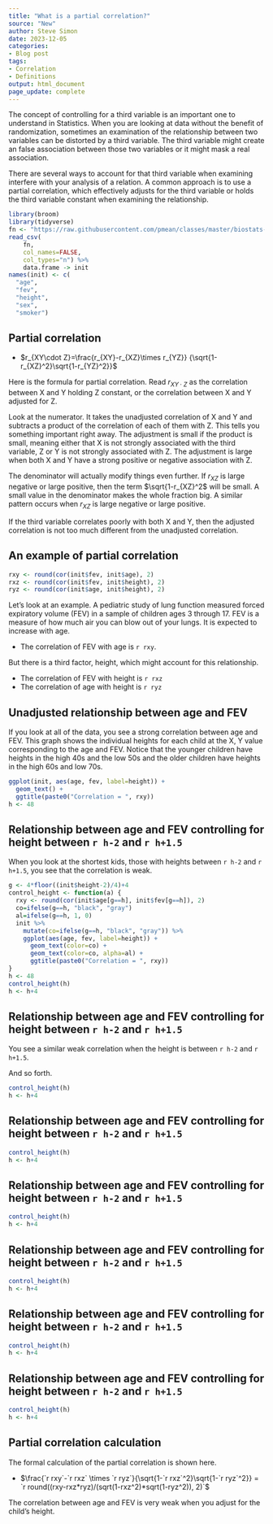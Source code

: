 ```yaml
---
title: "What is a partial correlation?"
source: "New"
author: Steve Simon
date: 2023-12-05
categories:
- Blog post
tags:
- Correlation
- Definitions
output: html_document
page_update: complete
---
```


The concept of controlling for a third variable is an important one to understand in Statistics. When you are looking at data without the benefit of randomization, sometimes an examination of the relationship between two variables can be distorted by a third variable. The third variable might create an false association between those two variables or it might mask a real association.

There are several ways to account for that third variable when examining interfere with your analysis of a relation. A common approach is to use a partial correlation, which effectively adjusts for the third variable or holds the third variable constant when examining the relationship.

<!---more--->

```r
library(broom)
library(tidyverse)
fn <- "https://raw.githubusercontent.com/pmean/classes/master/biostats-1/data/data-05-fev.csv"
read_csv(
    fn, 
    col_names=FALSE, 
    col_types="n") %>%
    data.frame -> init
names(init) <- c(
  "age",
  "fev",
  "height",
  "sex",
  "smoker")
```


## Partial correlation

-   $r_{XY\cdot Z}=\frac{r_{XY}-r_{XZ}\times r_{YZ}} {\sqrt{1-r_{XZ}^2}\sqrt{1-r_{YZ}^2}}$

Here is the formula for partial correlation. Read $r_{XY\cdot Z}$ as the correlation between X and Y holding Z constant, or the correlation between X and Y adjusted for Z.

Look at the numerator. It takes the unadjusted correlation of X and Y and subtracts a product of the correlation of each of them with Z. This tells you something important right away. The adjustment is small if the product is small, meaning either that X is not strongly associated with the third variable, Z or Y is  not strongly associated with Z. The adjustment is large when both X and Y have a strong positive or negative association with Z.

The denominator will actually modify things even further. If $r_{XZ}$ is large negative or large positive, then the term $\sqrt{1-r_{XZ}^2$ will be small. A small value in the denominator makes the whole fraction big. A similar pattern occurs when $r_{XZ}$ is large negative or large positive.

If the third variable correlates poorly with both X and Y, then the adjusted correlation is not too much different from the unadjusted correlation.

## An example of partial correlation

```r
rxy <- round(cor(init$fev, init$age), 2)
rxz <- round(cor(init$fev, init$height), 2)
ryz <- round(cor(init$age, init$height), 2)
```

Let's look at an example. A pediatric study of lung function measured forced expiratory volume (FEV) in a sample of children ages 3 through 17. FEV is a measure of how much air you can blow out of your lungs. It is expected to increase with age. 

-   The correlation of FEV with age is `r rxy`.

But there is a third factor, height, which might account for this relationship. 

-   The correlation of FEV with height is `r rxz`
-   The correlation of age with height is `r ryz`

## Unadjusted relationship between age and FEV

If you look at all of the data, you see a strong correlation between age and FEV. This graph shows the individual heights for each child at the X, Y value corresponding to the age and FEV. Notice that the younger children have heights in the high 40s and the low 50s and the older children have heights in the high 60s and low 70s.

```r
ggplot(init, aes(age, fev, label=height)) +
  geom_text() +
  ggtitle(paste0("Correlation = ", rxy))
h <- 48
```

## Relationship between age and FEV controlling for height between `r h-2` and `r h+1.5`

When you look at the shortest kids, those with heights between `r h-2` and `r h+1.5`, you see that the correlation is weak.

```r
g <- 4*floor((init$height-2)/4)+4
control_height <- function(a) {
  rxy <- round(cor(init$age[g==h], init$fev[g==h]), 2)
  co=ifelse(g==h, "black", "gray")
  al=ifelse(g==h, 1, 0)
  init %>%
    mutate(co=ifelse(g==h, "black", "gray")) %>%
    ggplot(aes(age, fev, label=height)) +
      geom_text(color=co) +
      geom_text(color=co, alpha=al) +
      ggtitle(paste0("Correlation = ", rxy))
}
h <- 48
control_height(h)
h <- h+4
```

## Relationship between age and FEV controlling for height between `r h-2` and `r h+1.5`

You see a similar weak correlation when the height is between `r h-2` and `r h+1.5`.

And so forth.

```r
control_height(h)
h <- h+4
```

## Relationship between age and FEV controlling for height between `r h-2` and `r h+1.5`

```r
control_height(h)
h <- h+4
```

## Relationship between age and FEV controlling for height between `r h-2` and `r h+1.5`

```r
control_height(h)
h <- h+4
```

## Relationship between age and FEV controlling for height between `r h-2` and `r h+1.5`

```r
control_height(h)
h <- h+4
```

## Relationship between age and FEV controlling for height between `r h-2` and `r h+1.5`

```r
control_height(h)
h <- h+4
```

## Relationship between age and FEV controlling for height between `r h-2` and `r h+1.5`

```r
control_height(h)
h <- h+4
```

## Partial correlation calculation

The formal calculation of the partial correlation is shown here.

-   $\frac{`r rxy`-`r rxz` \times `r ryz`}{\sqrt{1-`r rxz`^2}\sqrt{1-`r ryz`^2}} = `r round((rxy-rxz*ryz)/(sqrt(1-rxz^2)*sqrt(1-ryz^2)), 2)`$

The correlation between age and FEV is very weak when you adjust for the child's height.